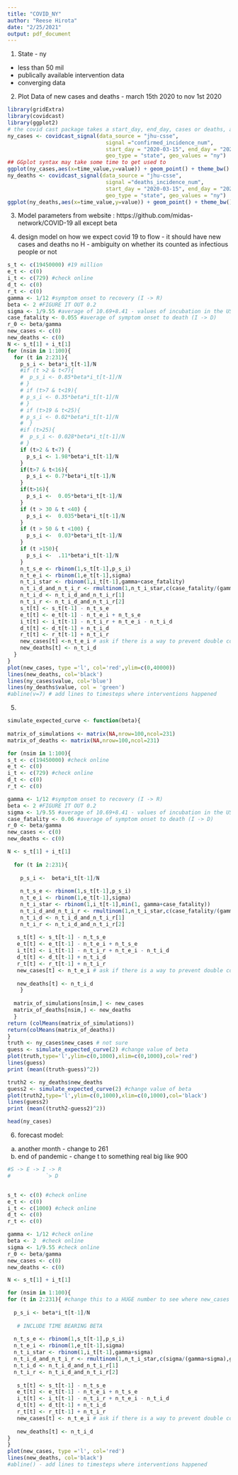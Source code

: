 ```yaml
---
title: "COVID_NY"
author: "Reese Hirota"
date: "2/25/2021"
output: pdf_document
---
```

1. State - 
ny

- less than 50 mil
- publically available intervention data
- converging data



2. Plot Data of new cases and deaths - march 15th 2020 to nov 1st 2020
```r
library(gridExtra)
library(covidcast)
library(ggplot2)
# the covid cast package takes a start_day, end_day, cases or deaths, and geographic value
ny_cases <- covidcast_signal(data_source = "jhu-csse",
                               signal ="confirmed_incidence_num",
                               start_day = "2020-03-15", end_day = "2020-11-01",
                               geo_type = "state", geo_values = "ny")
## GGplot syntax may take some time to get used to 
ggplot(ny_cases,aes(x=time_value,y=value)) + geom_point() + theme_bw() + xlab("Date") + ylab("New Cases")
ny_deaths <- covidcast_signal(data_source = "jhu-csse",
                               signal ="deaths_incidence_num",
                               start_day = "2020-03-15", end_day = "2020-11-01",
                               geo_type = "state", geo_values = "ny")
ggplot(ny_deaths,aes(x=time_value,y=value)) + geom_point() + theme_bw() + xlab("Date") + ylab("New Deaths")

```
3. Model parameters
from website : https://github.com/midas-network/COVID-19
all except beta


4. design model on how we expect covid 19 to flow - it should have new cases and deaths
no H - ambiguity on whether its counted as infectious people or not 
```r
s_t <- c(19450000) #19 million
e_t <- c(0)
i_t <- c(729) #check online
d_t <- c(0)
r_t <- c(0)
gamma <- 1/12 #symptom onset to recovery (I -> R)
beta <- 2 #FIGURE IT OUT 0.2
sigma <- 1/9.55 #average of 10.69+8.41 - values of incubation in the US (E->I)
case_fatality <- 0.055 #average of symptom onset to death (I -> D)
r_0 <- beta/gamma
new_cases <- c(0)
new_deaths <- c(0)
N <- s_t[1] + i_t[1] 
for (nsim in 1:100){
  for (t in 2:231){
    p_s_i <- beta*i_t[t-1]/N
    #if (t >2 & t<7){
    #  p_s_i <- 0.85*beta*i_t[t-1]/N
    # }
    # if (t>7 & t<19){
    # p_s_i <- 0.35*beta*i_t[t-1]/N
    # }
    # if (t>19 & t<25){
    # p_s_i <- 0.02*beta*i_t[t-1]/N
    #  }
    #if (t>25){
    #  p_s_i <- 0.028*beta*i_t[t-1]/N
    # }
    if (t>2 & t<7) {
      p_s_i <- 1.98*beta*i_t[t-1]/N
    }
    if(t>7 & t<16){
      p_s_i <- 0.7*beta*i_t[t-1]/N
    }
    if(t>16){
      p_s_i <-  0.05*beta*i_t[t-1]/N
    } 
    if (t > 30 & t <40) {
      p_s_i <-  0.035*beta*i_t[t-1]/N
    }
    if (t > 50 & t <100) {
      p_s_i <-  0.03*beta*i_t[t-1]/N
    }
    if (t >150){
      p_s_i <-  .11*beta*i_t[t-1]/N
    }
    n_t_s_e <- rbinom(1,s_t[t-1],p_s_i)
    n_t_e_i <- rbinom(1,e_t[t-1],sigma)
    n_t_i_star <- rbinom(1,i_t[t-1],gamma+case_fatality)
    n_t_i_d_and_n_t_i_r <- rmultinom(1,n_t_i_star,c(case_fatality/(gamma+case_fatality),gamma/(gamma+case_fatality)))
    n_t_i_d <- n_t_i_d_and_n_t_i_r[1]
    n_t_i_r <- n_t_i_d_and_n_t_i_r[2]
    s_t[t] <- s_t[t-1] - n_t_s_e 
    e_t[t] <- e_t[t-1] - n_t_e_i + n_t_s_e
    i_t[t] <- i_t[t-1] - n_t_i_r + n_t_e_i - n_t_i_d
    d_t[t] <- d_t[t-1] + n_t_i_d 
    r_t[t] <- r_t[t-1] + n_t_i_r
    new_cases[t] <-n_t_e_i # ask if there is a way to prevent double count since someone + in e compartment would be counted as new E and when moves to I would be counted AGAIN as new I
    new_deaths[t] <- n_t_i_d
  }  
}
plot(new_cases, type ='l', col='red',ylim=c(0,40000))
lines(new_deaths, col='black')
lines(ny_cases$value, col='blue')
lines(ny_deaths$value, col = 'green')
#abline(v=7) # add lines to timesteps where interventions happened
```

5.
```r
simulate_expected_curve <- function(beta){
  
matrix_of_simulations <- matrix(NA,nrow=100,ncol=231)
matrix_of_deaths <- matrix(NA,nrow=100,ncol=231)

for (nsim in 1:100){
s_t <- c(19450000) #check online
e_t <- c(0)
i_t <- c(729) #check online
d_t <- c(0)
r_t <- c(0)

gamma <- 1/12 #symptom onset to recovery (I -> R)
beta <- 2 #FIGURE IT OUT 0.2
sigma <- 1/9.55 #average of 10.69+8.41 - values of incubation in the US (E->I)
case_fatality <- 0.06 #average of symptom onset to death (I -> D)
r_0 <- beta/gamma
new_cases <- c(0)
new_deaths <- c(0)

N <- s_t[1] + i_t[1]
  
  for (t in 2:231){
    
    p_s_i <-  beta*i_t[t-1]/N
    
    n_t_s_e <- rbinom(1,s_t[t-1],p_s_i)
    n_t_e_i <- rbinom(1,e_t[t-1],sigma)
    n_t_i_star <- rbinom(1,i_t[t-1],min(1, gamma+case_fatality))
    n_t_i_d_and_n_t_i_r <- rmultinom(1,n_t_i_star,c(case_fatality/(gamma+case_fatality),gamma/(gamma+case_fatality)))
    n_t_i_d <- n_t_i_d_and_n_t_i_r[1]
    n_t_i_r <- n_t_i_d_and_n_t_i_r[2]
  
   s_t[t] <- s_t[t-1] - n_t_s_e 
   e_t[t] <- e_t[t-1] - n_t_e_i + n_t_s_e
   i_t[t] <- i_t[t-1] - n_t_i_r + n_t_e_i - n_t_i_d
   d_t[t] <- d_t[t-1] + n_t_i_d 
   r_t[t] <- r_t[t-1] + n_t_i_r
   new_cases[t] <- n_t_e_i # ask if there is a way to prevent double count since someone + in e compartment would be counted as new E and when moves to I would be counted AGAIN as new I
   
   new_deaths[t] <- n_t_i_d
    }
  
  matrix_of_simulations[nsim,] <- new_cases
  matrix_of_deaths[nsim,] <- new_deaths
  }
return (colMeans(matrix_of_simulations))
return(colMeans(matrix_of_deaths))
}
truth <- ny_cases$new_cases # not sure 
guess <- simulate_expected_curve(2) #change value of beta
plot(truth,type='l',ylim=c(0,1000),xlim=c(0,1000),col='red')
lines(guess)
print (mean((truth-guess)^2))

truth2 <- ny_deaths$new_deaths
guess2 <- simulate_expected_curve(2) #change value of beta
plot(truth2,type='l',ylim=c(0,1000),xlim=c(0,1000),col='black')
lines(guess2)
print (mean((truth2-guess2)^2))

```
```r
head(ny_cases)
```

6. forecast model:
a) another month - change to 261
b) end of pandemic - change t to something real big like 900
```r
#S -> E -> I -> R 
#           `> D


s_t <- c(0) #check online
e_t <- c(0)
i_t <- c(1000) #check online
d_t <- c(0)
r_t <- c(0)

gamma <- 1/12 #check online
beta <- 2  #check online 
sigma <- 1/9.55 #check online
r_0 <- beta/gamma
new_cases <- c(0)
new_deaths <- c(0)

N <- s_t[1] + i_t[1] 

for (nsim in 1:100){
for (t in 2:231){ #change this to a HUGE number to see where new_cases die out
   
  p_s_i <- beta*i_t[t-1]/N
  
   # INCLUDE TIME BEARING BETA
  
  n_t_s_e <- rbinom(1,s_t[t-1],p_s_i)
  n_t_e_i <- rbinom(1,e_t[t-1],sigma)
  n_t_i_star <- rbinom(1,i_t[t-1],gamma+sigma)
  n_t_i_d_and_n_t_i_r <- rmultinom(1,n_t_i_star,c(sigma/(gamma+sigma),gamma/(gamma+sigma)))
  n_t_i_d <- n_t_i_d_and_n_t_i_r[1]
  n_t_i_r <- n_t_i_d_and_n_t_i_r[2]
  
   s_t[t] <- s_t[t-1] - n_t_s_e 
   e_t[t] <- e_t[t-1] - n_t_e_i + n_t_s_e
   i_t[t] <- i_t[t-1] - n_t_i_r + n_t_e_i - n_t_i_d
   d_t[t] <- d_t[t-1] + n_t_i_d 
   r_t[t] <- r_t[t-1] + n_t_i_r
   new_cases[t] <- n_t_e_i # ask if there is a way to prevent double count since someone + in e compartment would be counted as new E and when moves to I would be counted AGAIN as new I
   
   new_deaths[t] <- n_t_i_d
}  
}
plot(new_cases, type ='l', col='red')
lines(new_deaths, col='black')
#abline() - add lines to timesteps where interventions happened

```